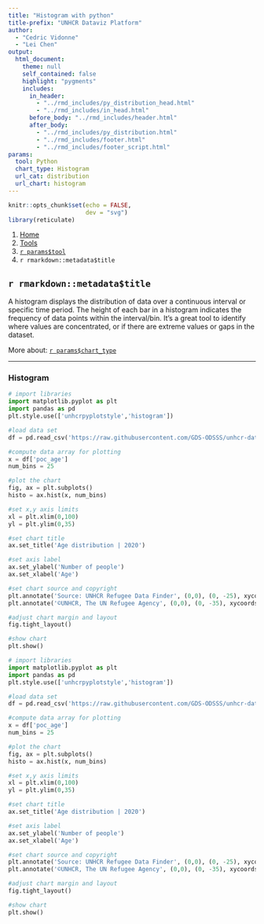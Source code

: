 ```yaml
---
title: "Histogram with python"
title-prefix: "UNHCR Dataviz Platform"
author:
  - "Cedric Vidonne"
  - "Lei Chen"
output:
  html_document:
    theme: null
    self_contained: false
    highlight: "pygments"
    includes:
      in_header:
        - "../rmd_includes/py_distribution_head.html"
        - "../rmd_includes/in_head.html"
      before_body: "../rmd_includes/header.html"
      after_body:
        - "../rmd_includes/py_distribution.html"
        - "../rmd_includes/footer.html"
        - "../rmd_includes/footer_script.html"
params:
  tool: Python
  chart_type: Histogram
  url_cat: distribution
  url_chart: histogram
---
```


```r
knitr::opts_chunk$set(echo = FALSE,
                      dev = "svg")
library(reticulate)
```

<main id="tools" class="container py-5">

<!-- Breadcrumb is filled automatically with the text from Title and Tool parameter in YAML --> 
<nav aria-label="breadcrumb">
    <ol class="breadcrumb">
        <li class="breadcrumb-item"><a href="../../">Home</a></li>
        <li class="breadcrumb-item"><a href="../">Tools</a></li>
        <li class="breadcrumb-item"><a href="../`r tolower(params$tool)`/">`r params$tool`</a></li>
        <li class="breadcrumb-item active" aria-current="page">`r rmarkdown::metadata$title`</li>
    </ol>
</nav>

<!-- Intro header --> 
<div class="my-5 text-center">

## `r rmarkdown::metadata$title`

<div class="row justify-content-center">
<div class="col-lg-8">

<!-- Only text to change below, the rest comes from the YAML --> 
A histogram displays the distribution of data over a continuous interval or specific time period. The height of each bar in a histogram indicates the frequency of data points within the interval/bin. It’s a great tool to identify where values are concentrated, or if there are extreme values or gaps in the dataset.

More about: <a href="../../chart_gallery/`r params$url_cat`.html#`r params$url_chart`">`r params$chart_type`</a>

</div>
</div>
</div>


----

<!-- Beginning of section, should be preceded by hr (----) --> 
<section class="my-5">

### Histogram

<div class="row">

<!-- First column for large screen --> 
<div class="col-lg-6">

```python
# import libraries
import matplotlib.pyplot as plt
import pandas as pd
plt.style.use(['unhcrpyplotstyle','histogram'])

#load data set
df = pd.read_csv('https://raw.githubusercontent.com/GDS-ODSSS/unhcr-dataviz-platform/master/data/distribution/histogram.csv')

#compute data array for plotting
x = df['poc_age']
num_bins = 25

#plot the chart
fig, ax = plt.subplots()
histo = ax.hist(x, num_bins)

#set x,y axis limits
xl = plt.xlim(0,100)
yl = plt.ylim(0,35)

#set chart title
ax.set_title('Age distribution | 2020')

#set axis label
ax.set_ylabel('Number of people')
ax.set_xlabel('Age')

#set chart source and copyright
plt.annotate('Source: UNHCR Refugee Data Finder', (0,0), (0, -25), xycoords='axes fraction', textcoords='offset points', va='top', color = '#666666', fontsize=9)
plt.annotate('©UNHCR, The UN Refugee Agency', (0,0), (0, -35), xycoords='axes fraction', textcoords='offset points', va='top', color = '#666666', fontsize=9)

#adjust chart margin and layout
fig.tight_layout()

#show chart
plt.show()
```

</div>
<!-- End First column --->

<!-- Second column for large screen --> 
<div class="col-lg-6">



```python
# import libraries
import matplotlib.pyplot as plt
import pandas as pd
plt.style.use(['unhcrpyplotstyle','histogram'])

#load data set
df = pd.read_csv('https://raw.githubusercontent.com/GDS-ODSSS/unhcr-dataviz-platform/master/data/distribution/histogram.csv')

#compute data array for plotting
x = df['poc_age']
num_bins = 25

#plot the chart
fig, ax = plt.subplots()
histo = ax.hist(x, num_bins)

#set x,y axis limits
xl = plt.xlim(0,100)
yl = plt.ylim(0,35)

#set chart title
ax.set_title('Age distribution | 2020')

#set axis label
ax.set_ylabel('Number of people')
ax.set_xlabel('Age')

#set chart source and copyright
plt.annotate('Source: UNHCR Refugee Data Finder', (0,0), (0, -25), xycoords='axes fraction', textcoords='offset points', va='top', color = '#666666', fontsize=9)
plt.annotate('©UNHCR, The UN Refugee Agency', (0,0), (0, -35), xycoords='axes fraction', textcoords='offset points', va='top', color = '#666666', fontsize=9)

#adjust chart margin and layout
fig.tight_layout()

#show chart
plt.show()
```


</div>
<!-- End Second column --->

</div>
</section>
<!-- End of section --->



</div>
<!-- End Second column --->

</div>
</section>
<!-- End of section --->


</main>
